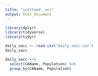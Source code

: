 ---
title: "scotland _vcc"
output: html_document
---
```{r}
library(dplyr)
library(tidyverse)
library(tidyr)

```

```{r}
daily_vacc <- read.csv("daily_vacc.csv")
daily_vacc
```
```{r}
daily_vacc %>%
  select(CAName, Population) %>%
  group_by(CAName, Population)
```

